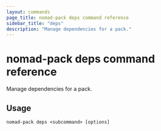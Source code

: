 ```yaml
---
layout: commands
page_title: nomad-pack deps command reference
sidebar_title: "deps"
description: "Manage dependencies for a pack."
---
```


# nomad-pack deps command reference

Manage dependencies for a pack.

## Usage

```plaintext
nomad-pack deps <subcommand> [options]
```
